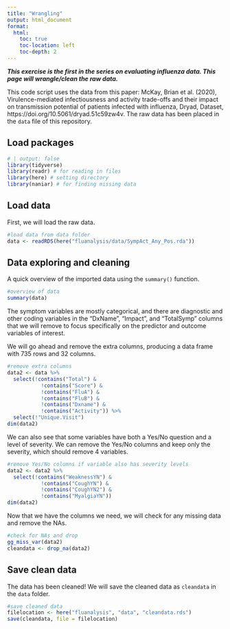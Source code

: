 ```yaml
---
title: "Wrangling"
output: html_document
format:
  html:
    toc: true
    toc-location: left
    toc-depth: 2
---
```


***This exercise is the first in the series on evaluating influenza data. This page will wrangle/clean the raw data.***

This code script uses the data from this paper: McKay, Brian et al. (2020), Virulence-mediated infectiousness and activity trade-offs and their impact on transmission potential of patients infected with influenza, Dryad, Dataset, https://doi.org/10.5061/dryad.51c59zw4v. The raw data has been placed in the `data` file of this repository.


## Load packages
```r
# | output: false
library(tidyverse)
library(readr) # for reading in files
library(here) # setting directory
library(naniar) # for finding missing data
```

## Load data

First, we will load the raw data.
```r
#load data from data folder
data <- readRDS(here("fluanalysis/data/SympAct_Any_Pos.rda"))
```

## Data exploring and cleaning

A quick overview of the imported data using the `summary()` function.
```r
#overview of data
summary(data)
```
The symptom variables are mostly categorical, and there are diagnostic and other coding variables in the "DxName", "Impact", and "TotalSymp" columns that we will remove to focus specifically on the predictor and outcome variables of interest. 

We will go ahead and remove the extra columns, producing a data frame with 735 rows and 32 columns.
```r
#remove extra columns
data2 <- data %>% 
  select(!contains("Total") &
           !contains("Score") &
           !contains("FluA") &
           !contains("FluB") &
           !contains("Dxname") &
           !contains("Activity")) %>% 
  select(!"Unique.Visit")
dim(data2)
```
We can also see that some variables have both a Yes/No question and a level of severity. We can remove the Yes/No columns and keep only the severity, which should remove 4 variables.

```r
#remove Yes/No columns if variable also has severity levels
data2 <- data2 %>% 
  select(!contains("WeaknessYN") &
           !contains("CoughYN") &
           !contains("CoughYN2") &
           !contains("MyalgiaYN"))
dim(data2)
```
Now that we have the columns we need, we will check for any missing data and remove the NAs. 
```r
#check for NAs and drop
gg_miss_var(data2)
cleandata <- drop_na(data2)
```

## Save clean data
The data has been cleaned! We will save the cleaned data as `cleandata` in the `data` folder. 
```r
#save cleaned data
filelocation <- here("fluanalysis", "data", "cleandata.rds")
save(cleandata, file = filelocation)
```

